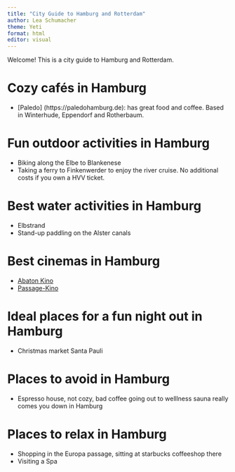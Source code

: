 ```yaml
---
title: "City Guide to Hamburg and Rotterdam"
author: Lea Schumacher
theme: Yeti
format: html
editor: visual
---
```


Welcome! This is a city guide to Hamburg and Rotterdam.

# Cozy cafés in Hamburg

-   \[Paledo\] (https://paledohamburg.de): has great food and coffee. Based in Winterhude, Eppendorf and Rotherbaum.

# Fun outdoor activities in Hamburg

-   Biking along the Elbe to Blankenese
-   Taking a ferry to Finkenwerder to enjoy the river cruise. No additional costs if you own a HVV ticket.

# Best water activities in Hamburg

-   Elbstrand
-   Stand-up paddling on the Alster canals

# Best cinemas in Hamburg

-   [Abaton Kino](https://www.abaton.de/page.pl?index)
-   [Passage-Kino](https://www.das-passage.de)

# Ideal places for a fun night out in Hamburg

-   Christmas market Santa Pauli

# Places to avoid in Hamburg

-   Espresso house, not cozy, bad coffee going out to welllness sauna really comes you down in Hamburg

# Places to relax in Hamburg

-   Shopping in the Europa passage, sitting at starbucks coffeeshop there
-   Visiting a Spa
